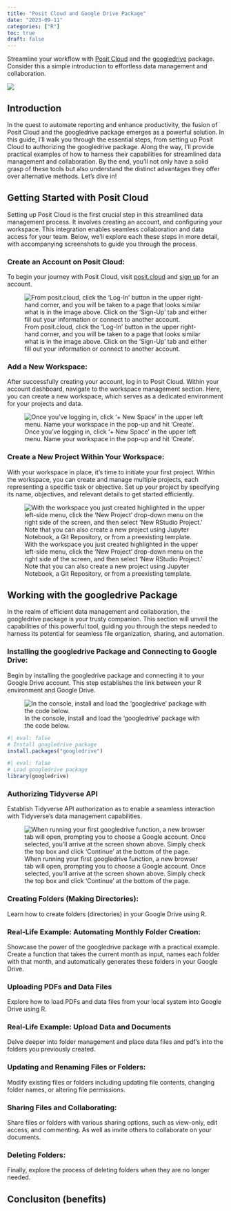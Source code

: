 ```yaml
---
title: "Posit Cloud and Google Drive Package"
date: "2023-09-11"
categories: ["R"]
toc: true
draft: false
---
```


Streamline your workflow with [Posit Cloud](https://posit.cloud/) and the [googledrive](https://googledrive.tidyverse.org/index.html) package. Consider this a simple introduction to effortless data management and collaboration. 


![](img/googledrive-hex.png)

## Introduction 

In the quest to automate reporting and enhance productivity, the fusion of Posit Cloud and the googledrive package emerges as a powerful solution. In this guide, I'll walk you through the essential steps, from setting up Posit Cloud to authorizing the googledrive package. Along the way, I'll provide practical examples of how to harness their capabilities for streamlined data management and collaboration. By the end, you'll not only have a solid grasp of these tools but also understand the distinct advantages they offer over alternative methods. Let's dive in!

## Getting Started with Posit Cloud

Setting up Posit Cloud is the first crucial step in this streamlined data management process. It involves creating an account, and configuring your workspace. This integration enables seamless collaboration and data access for your team. Below, we'll explore each these steps in more detail, with accompanying screenshots to guide you through the process.

### Create an Account on Posit Cloud:
To begin your journey with Posit Cloud, visit [posit.cloud](https://posit.cloud/) and [sign up](https://login.posit.cloud/register?redirect=%2Foauth%2Fauthorize%3Fredirect_uri%3Dhttps%253A%252F%252Fposit.cloud%252Flogin%26client_id%3Dposit-cloud%26response_type%3Dcode%26show_auth%3D0) for an account. 

![From posit.cloud, click the 'Log-In' button in the upper right-hand corner, and you will be taken to a page that looks similar what is in the image above. Click on the 'Sign-Up' tab and either fill out your information or connect to another account. ](img/posit-sign-up-page.png)

### Add a New Workspace:
After successfully creating your account, log in to Posit Cloud. Within your account dashboard, navigate to the workspace management section. Here, you can create a new workspace, which serves as a dedicated environment for your projects and data.

![Once you've logging in, click '+ New Space' in the upper left menu. Name your workspace in the pop-up and hit 'Create'.](img/posit-create-workspace.png)

### Create a New Project Within Your Workspace:
With your workspace in place, it's time to initiate your first project. Within the workspace, you can create and manage multiple projects, each representing a specific task or objective. Set up your project by specifying its name, objectives, and relevant details to get started efficiently.

![With the workspace you just created highlighted in the upper left-side menu, click the 'New Project' drop-down menu on the right side of the screen, and then select 'New RStudio Project.' Note that you can also create a new project using Jupyter Notebook, a Git Repository, or from a preexisting template. ](img/posit-new-project.png)

## Working with the googledrive Package
In the realm of efficient data management and collaboration, the googledrive package is your trusty companion. This section will unveil the capabilities of this powerful tool, guiding you through the steps needed to harness its potential for seamless file organization, sharing, and automation.

### Installing the googledrive Package and Connecting to Google Drive:
Begin by installing the googledrive package and connecting it to your Google Drive account. This step establishes the link between your R environment and Google Drive.

![In the console, install and load the 'googledrive' package with the code below. ](img/console-install-packages.png)

```r
#| eval: false
# Install googledrive package
install.packages("googledrive")
```

```r
#| eval: false
# Load googledrive package
library(googledrive)
```

### Authorizing Tidyverse API
Establish Tidyverse API authorization as to enable a seamless interaction with Tidyverse's data management capabilities. 

![When running your first googledrive function, a new browser tab will open, prompting you to choose a Google account. Once selected, you'll arrive at the screen shown above. Simply check the top box and click 'Continue' at the bottom of the page. ](img/tidyverse-api-access.png)

### Creating Folders (Making Directories):
Learn how to create folders (directories) in your Google Drive using R. 



### Real-Life Example: Automating Monthly Folder Creation:
Showcase the power of the googledrive package with a practical example. Create a function that takes the current month as input, names each folder with that month, and automatically generates these folders in your Google Drive. 

### Uploading PDFs and Data Files 
Explore how to load PDFs and data files from your local system into Google Drive using R.

### Real-Life Example: Upload Data and Documents
Delve deeper into folder management and place data files and pdf's into the folders you previously created. 

### Updating and Renaming Files or Folders:
Modify existing files or folders including updating file contents, changing folder names, or altering file permissions.

### Sharing Files and Collaborating:
Share files or folders with various sharing options, such as view-only, edit access, and commenting. As well as invite others to collaborate on your documents.

### Deleting Folders:
Finally, explore the process of deleting folders when they are no longer needed.


## Conclusiton (benefits)
